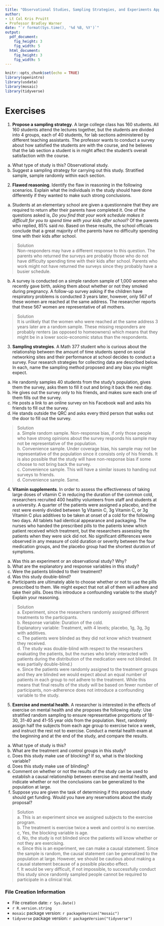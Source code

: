 ```yaml
---
title: "Observational Studies, Sampling Strategies, and Experiments Applications Solutions"
author:
- Lt Col Kris Pruitt
- Professor Bradley Warner
date: "`r format(Sys.time(), '%d %B, %Y')`"
output: 
  pdf_document:
    fig_height: 3
    fig_width: 5
  html_document:
    fig_height: 3
    fig_width: 5
---
```


```r
knitr::opts_chunk$set(echo = TRUE)
library(openintro)
library(usdata)
library(mosaic)
library(tidyverse)
```

\newcommand{\E}{\mbox{E}}
\newcommand{\Var}{\mbox{Var}}
\newcommand{\Cov}{\mbox{Cov}}
\newcommand{\Prob}{\mbox{P}}
\newcommand*\diff{\mathop{}\!\mathrm{d}}

# Exercises

1. **Propose a sampling strategy**.  A large college class has 160 students. All 160 students attend the lectures together, but the students are divided into 4 groups, each of 40 students, for lab sections administered by different teaching assistants. The professor wants to conduct a survey about how satisfied the students are with the course, and he believes that the lab section a student is in might affect the student's overall satisfaction with the course.

a. What type of study is this?  Observational study.
b. Suggest a sampling strategy for carrying out this study. Stratified sample, sample randomly within each section.



2. **Flawed reasoning**.  Identify the flaw in reasoning in the following scenarios. Explain what the individuals in the study should have done differently if they wanted to make such strong conclusions.

a. Students at an elementary school are given a questionnaire that they are required to return after their parents have completed it. One of the questions asked is, *Do you find that your work schedule makes it difficult for you to spend time with your kids after school?* Of the parents who replied, 85% said *no*. Based on these results, the school officials conclude that a great majority of the parents have no difficulty spending time with their kids after school. 

>Solution  
Non-responders may have a different response to this question. The parents who returned the surveys are probably those who do not have difficulty spending time with their kids after school. Parents who work might not have returned the surveys since they probably have a busier schedule.


b. A survey is conducted on a simple random sample of 1,000 women who recently gave birth, asking them about whether or not they smoked during pregnancy. A follow-up survey asking if the children have respiratory problems is conducted 3 years later, however, only 567 of these women are reached at the same address. The researcher reports that these 567 women are representative of all mothers.

> Solution  
It is unlikely that the women who were reached at the same address 3 years later are a random sample. These missing responders are probably renters (as opposed to homeowners) which means that they might be in a lower socio-economic status than the respondents.

\pagebreak

3. **Sampling strategies**.  A Math 377 student who is curious about the relationship between the amount of time students spend on social networking sites and their performance at school decides to conduct a survey. Four research strategies for collecting data are described below. In each, name the sampling method proposed and any bias you might expect.

a. He randomly samples 40 students from the study's population, gives them the survey, asks them to fill it out and bring it back the next day.  
b. He gives out the survey only to his friends, and makes sure each one of them fills out the survey.    
c. He posts a link to an online survey on his Facebook wall and asks his friends to fill out the survey.   
d. He stands outside the QRC and asks every third person that walks out the door to fill out the survey.

>Solution  
a. Simple random sample. Non-response bias, if only those people who have strong opinions about the survey responds his sample may not be representative of the population.  
b. Convenience sample. Under coverage bias, his sample may not be representative of the population since it consists only of his friends. It is also possible that the study will have non-response bias if some choose to not bring back the survey.  
c. Convenience sample. This will have a similar issues to handing out surveys to friends.  
d. Convenience sample. Same.


\pagebreak

4. **Vitamin supplements**. In order to assess the effectiveness of taking large doses of vitamin C in reducing the duration of the common cold, researchers recruited 400 healthy volunteers from staff and students at a university. A quarter of the patients were assigned a placebo, and the rest were evenly divided between 1g Vitamin C,  3g Vitamin C, or 3g Vitamin C plus additives to be taken at onset of a cold for the following two days. All tablets had identical appearance and packaging. The nurses who handed the prescribed pills to the patients knew which patient received which treatment, but the researchers assessing the patients when they were sick did not. No significant differences were observed in any measure of cold duration or severity between the four medication groups, and the placebo group had the shortest duration of symptoms.

a. Was this an experiment or an observational study? Why?  
b. What are the explanatory and response variables in this study?  
c. Were the patients blinded to their treatment?  
d. Was this study double-blind?  
e. Participants are ultimately able to choose whether or not to use the pills prescribed to them. We might expect that not all of them will adhere and take their pills. Does this introduce a confounding variable to the study? Explain your reasoning.  

>Solution  
a. Experiment, since the researchers randomly assigned different treatments to the participants.  
b. Response variable: Duration of the cold.  
Explanatory variable: Treatment, with 4 levels; placebo, 1g, 3g, 3g with additives.  
c. The patients were blinded as they did not know which treatment they received.  
d. The study was double-blind with respect to the researchers evaluating the patients, but the nurses who briely interacted with patients during the distribution of the medication were not blinded. (It was partially double-blind.)  
e. Since the patients were randomly assigned to the treatment groups and they are blinded we would expect about an equal number of patients in each group to not adhere to the treatment. While this means that final results of the study will be based on fewer number of participants, non-adherence does not introduce a confounding variable to
the study.  


5. **Exercise and mental health**.  A researcher is interested in the effects of exercise on mental health and she proposes the following study: Use stratified random sampling to ensure representative proportions of 18-30, 31-40 and 41-55 year olds from the population. Next, randomly assign half the subjects from each age group to exercise twice a week, and instruct the rest not to exercise. Conduct a mental health exam at the beginning and at the end of the study, and compare the results.

a. What type of study is this?  
b. What are the treatment and control groups in this study?  
c. Does this study make use of blocking? If so, what is the blocking variable?  
d. Does this study make use of blinding?  
e. Comment on whether or not the results of the study can be used to establish a causal relationship between exercise and mental health, and indicate whether or not the conclusions can be generalized to the population at large.  
f. Suppose you are given the task of determining if this proposed study should get funding. Would you have any reservations about the study proposal?

>Solution  
a. This is an experiment since we assigned subjects to the exercise program.  
b. The treatment is exercise twice a week and control is no exercise.  
c, Yes, the blocking variable is age.  
d. No, the study is not blinded since the patients will know whether or not they are exercising.  
e. Since this is an experiment, we can make a causal statement. Since the sample is random, the causal statement can be generalized to the population at large. However, we should be cautious about making a causal statement because of a possible placebo effect.  
f. It would be very difficult, if not impossible, to successfully conduct this study since randomly sampled people cannot be required to participate in a clinical trial.  

### File Creation Information 

  * File creation date: `r Sys.Date()`
  * `r R.version.string`
  * `mosaic` package version: `r packageVersion("mosaic")`
  * `tidyverse` package version: `r packageVersion("tidyverse")`



